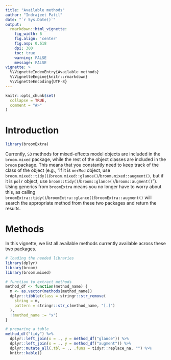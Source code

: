 ---
title: "Available methods"
author: "Indrajeet Patil"
date: "`r Sys.Date()`"
output:
  rmarkdown::html_vignette:
    fig_width: 6
    fig.align: 'center'
    fig.asp: 0.618
    dpi: 300
    toc: true
    warning: FALSE
    message: FALSE
vignette: >
  %\VignetteIndexEntry{Available methods}
  %\VignetteEngine{knitr::rmarkdown}
  %\VignetteEncoding{UTF-8}
---

```{r, include = FALSE}
knitr::opts_chunk$set(
  collapse = TRUE,
  comment = "#>"
)
```

# Introduction

```{r setup}
library(broomExtra)
```

Currently, `S3` methods for mixed-effects model objects are included in the
`broom.mixed` package, while the rest of the object classes are included in the
`broom` package. This means that you constantly need to keep track of the class
of the object (e.g., "if it is `merMod` object, use
`broom.mixed::tidy()`/`broom.mixed::glance()`/`broom.mixed::augment()`, but if
it is `polr` object, use `broom::tidy()`/`broom::glance()`/`broom::augment()`").
Using generics from `broomExtra` means you no longer have to worry about this,
as calling `broomExtra::tidy()`/`broomExtra::glance()`/`broomExtra::augment()`
will search the appropriate method from these two packages and return the
results.

# Methods

In this vignette, we list all available methods currently available across these
two packages.

```{r list, echo = FALSE, message = FALSE}
# loading the needed libraries
library(dplyr)
library(broom)
library(broom.mixed)

# function to extract methods
method_df <- function(method_name) {
  m <- as.vector(methods(method_name))
  dplyr::tibble(class = stringr::str_remove(
    string = m,
    pattern = stringr::str_c(method_name, "[.]")
  ),
  !!method_name := "x")
}

# preparing a table
method_df("tidy") %>%
  dplyr::left_join(x = ., y = method_df("glance")) %>%
  dplyr::left_join(x = ., y = method_df("augment")) %>%
  dplyr::mutate_all(.tbl = ., .funs = tidyr::replace_na, "") %>%
  knitr::kable()
```

